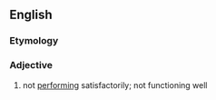 ==English==
===Etymology===
{{prefix|en|non|performing}}
===Adjective===
{{en-adj|-}}

# not [[performing]] satisfactorily; not functioning well